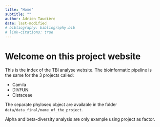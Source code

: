 ```yaml
---
title: "Home"
subtitle: ""
author: Adrien Taudière
date: last-modified
# bibliography: bibliography.bib
# link-citations: true
---
```



# Welcome on this project website


:::{.question}
This is the index of the TBI analyse website. 
The bioinformatic pipeline is the same for the 3 projects called:

- Camila
- DIVFUN
- Cistaceae

The separate phyloseq object are available in the folder `data/data_final/name_of_the_project`.
:::


:::{.conclusion}
Alpha and beta-diversity analysis are only example using project as factor.
:::
